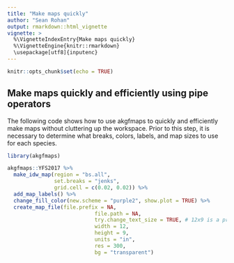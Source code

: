 ```yaml
---
title: "Make maps quickly"
author: "Sean Rohan"
output: rmarkdown::html_vignette
vignette: >
  %\VignetteIndexEntry{Make maps quickly}
  %\VignetteEngine{knitr::rmarkdown}
  \usepackage[utf8]{inputenc}
---
```


```r
knitr::opts_chunk$set(echo = TRUE)
```

## Make maps quickly and efficiently using pipe operators

The following code shows how to use akgfmaps to quickly and efficiently make maps without cluttering up the workspace. Prior to this step, it is necessary to determine what breaks, colors, labels, and map sizes to use for each species.

```r
library(akgfmaps)

akgfmaps::YFS2017 %>% 
  make_idw_map(region = "bs.all",
               set.breaks = "jenks",
               grid.cell = c(0.02, 0.02)) %>%
  add_map_labels() %>% 
  change_fill_color(new.scheme = "purple2", show.plot = TRUE) %>%
  create_map_file(file.prefix = NA, 
                            file.path = NA, 
                            try.change_text_size = TRUE, # 12x9 is a pre-defined size
                            width = 12, 
                            height = 9, 
                            units = "in", 
                            res = 300, 
                            bg = "transparent")

```